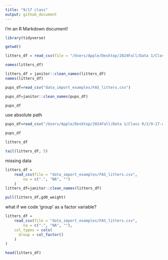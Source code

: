 ```yaml
---
title: "9/17 class"
output: github_document
---
```


I'm an R Markdown document! 

```r
library(tidyverse)
```

```r
getwd()
```

```r
litters_df = read_csv(file = "/Users/Apple/Desktop/2024Fall/Data 1/Class R/2/9-17-class/data_import_examples/FAS_litters.csv")
```

```r
names(litters_df)
```

```r
litters_df = janitor::clean_names(litters_df)
names(litters_df)
```
```r
pups_df=read_csv("data_import_examples/FAS_litters.csv")

pups_df=janitor::clean_names(pups_df)

pups_df
```
use absolute path

```r
pups_df=read_csv("/Users/Apple/Desktop/2024Fall/Data 1/Class R/2/9-17-class/data_import_examples/FAS_litters.csv")

pups_df
```

```r
litters_df

tail(litters_df, 5)
```


missing data
```r
litters_df = 
    read_csv(file = "data_import_examples/FAS_litters.csv",
        na = c(".", "NA", "")
    )
litters_df=janitor::clean_names(litters_df)

pull(litters_df,gd0_weight)

```

what if we code 'group' as a factor variable?

```r
litters_df = 
    read_csv(file = "data_import_examples/FAS_litters.csv",
        na = c(".", "NA", ""),
    col_types = cols(
      Group = col_factor()
    )
)

head(litters_df)

```














